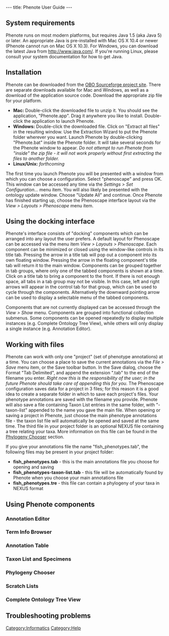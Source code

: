 ---
title: Phenote User Guide
---

==System requirements==
Phenote runs on most modern platforms, but requires Java 1.5 (aka Java 5) or later.  An appropriate Java is pre-installed with Mac OS X 10.4 or newer (Phenote cannot run on Mac OS X 10.3).  For Windows, you can download the latest Java from http://www.java.com/.  If you're running Linux, please consult your system documentation for how to get Java.

==Installation==
Phenote can be downloaded from the [http://sourceforge.net/project/showfiles.php?group_id=76834&package_id=270424 OBO Sourceforge project site].  There are separate downloads available for Mac and Windows, as well as a download of the application source code.  Download the appropriate zip file for your platform.
* '''Mac:''' Double-click the downloaded file to unzip it.  You should see the application, "Phenote.app".  Drag it anywhere you like to install.  Double-click the application to launch Phenote.
* '''Windows:'''  Double-click the downloaded file.  Click on "Extract all files" in the resulting window.  Use the Extraction Wizard to put the Phenote folder wherever you want.  Launch Phenote by double-clicking "Phenote.bat" inside the Phenote folder.  It will take several seconds for the Phenote window to appear.  ''Do not attempt to run Phenote from "inside" the zip file - it will not work properly without first extracting the files to another folder.''
* '''Linux/Unix:''' ''forthcoming''
The first time you launch Phenote you will be presented with a window from which you can choose a configuration.  Select "phenoscape" and press OK.  This window can be accessed any time via the ''Settings > Set Configuration...'' menu item.  You will also likely be presented with the ontology update window.  Choose "Update All" and continue.  Once Phenote has finished starting up, choose the Phenoscape interface layout via the ''View > Layouts > Phenoscape'' menu item.

==Using the docking interface==
Phenote's interface consists of "docking" components which can be arranged into any layout the user prefers.  A default layout for Phenoscape can be accessed via the menu item ''View > Layouts > Phenoscape''.  Each component can be minimized or closed using the window-like controls in its title tab.  Pressing the arrow in a title tab will pop out a component into its own floating window.  Pressing the arrow in the floating component's title tab will return it to the main window.  Components can be grouped together in tab groups, where only one of the tabbed components is shown at a time.  Click on a title tab to bring a component to the front.  If there is not enough space, all tabs in a tab group may not be visible.  In this case, left and right arrows will appear in the control tab for that group, which can be used to cycle through the components.  Alternatively the downward pointing arrow can be used to display a selectable menu of the tabbed components.

Components that are not currently displayed can be accessed through the ''View > Show'' menu.  Components are grouped into functional collection submenus.  Some components can be opened repeatedly to display multiple instances (e.g. Complete Ontology Tree View), while others will only display a single instance (e.g. Annotation Editor).

==Working with files==
Phenote can work with only one "project" (set of phenotype annotations) at a time.  You can choose a place to save the current annotations via the ''File > Save'' menu item, or the Save toolbar button.  In the Save dialog, choose the Format "Tab Delimited", and append the extension ".tab" to the end of the filename you enter.  ''Right now this is the responsibility of the user; in the future Phenote should take care of appending this for you.''  The Phenoscape configuration saves data for a project in 3 files; for this reason it is a good idea to create a separate folder in which to save each project's files.  Your phenotype annotations are saved with the filename you provide.  Phenote will also save a file containing Taxon List entries in the same folder, with "-taxon-list" appended to the name you gave the main file.  When opening or saving a project in Phenote, just choose the main phenotype annotations file - the taxon list file will automatically be opened and saved at the same time.  The third file in your project folder is an optional NEXUS file containing a tree relating your taxa.  More information on this file can be found in the [[#Phylogeny Chooser|Phylogeny Chooser]] section.

If you give your annotations file the name "fish_phenotypes.tab", the following files may be present in your project folder:
* '''fish_phenotypes.tab''' - this is the main annotations file you choose for opening and saving
* '''fish_phenotypes-taxon-list.tab''' - this file will be automatically found by Phenote when you choose your main annotations file
* '''fish_phenotypes.tre''' - this file can contain a phylogeny of your taxa in NEXUS format

==Using Phenote components==

===Annotation Editor===

===Term Info Browser===

===Annotation Table===

===Taxon List and Specimens===

===Phylogeny Chooser===

===Scratch Lists===

===Complete Ontology Tree View===

==Troubleshooting problems==

[[Category:Informatics]] [[Category:Help]]